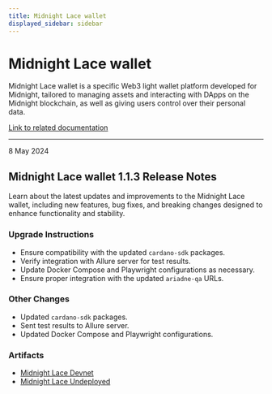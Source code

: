 ```yaml
---
title: Midnight Lace wallet
displayed_sidebar: sidebar
---
```


# Midnight Lace wallet

Midnight Lace wallet is a specific Web3 light wallet platform developed for Midnight, tailored to managing assets and interacting with DApps on the Midnight blockchain, as well as giving users control over their personal data.

[Link to related documentation](https://www.lace.io/)

---

<div 
  style={{
    marginTop: '0',
    fontSize: '1rem',
    fontWeight: 'normal',
    marginBottom: '0.5rem'
  }}
>
  8 May 2024
</div>

## Midnight Lace wallet 1.1.3 Release Notes

Learn about the latest updates and improvements to the Midnight Lace wallet, including new features, bug fixes, and breaking changes designed to enhance functionality and stability.

### Upgrade Instructions

- Ensure compatibility with the updated `cardano-sdk` packages.  
- Verify integration with Allure server for test results.  
- Update Docker Compose and Playwright configurations as necessary.  
- Ensure proper integration with the updated `ariadne-qa` URLs.  

### Other Changes

- Updated `cardano-sdk` packages.  
- Sent test results to Allure server.  
- Updated Docker Compose and Playwright configurations.  

### Artifacts

- [Midnight Lace Devnet](https://raw.githubusercontent.com/midnight-ntwrk/releases/gh-pages/artifacts/wallet/midnight-lace-1.1.3/midnight-lace-1.1.3-devnet.zip)
- [Midnight Lace Undeployed](https://raw.githubusercontent.com/midnight-ntwrk/releases/gh-pages/artifacts/wallet/midnight-lace-1.1.3/midnight-lace-1.1.3-undeployed.zip)
